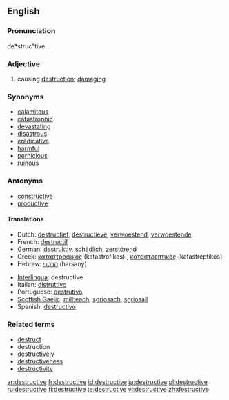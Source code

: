 ==English==
===Pronunciation===
de*struc"tive

===Adjective===
{{en-adj}}

# causing [[destruction]]; [[damage|damaging]]

===Synonyms===
* [[calamitous]]
* [[catastrophic]]
* [[devastate|devastating]]
* [[disastrous]]
* [[eradicative]]
* [[harmful]]
* [[pernicious]]
* [[ruinous]]

===Antonyms===
* [[constructive]]
* [[productive]]

====Translations====
{{top}}
*Dutch: [[destructief]], [[destructieve]], [[verwoestend]], [[verwoestende]]
*French: [[destructif]]
*German: [[destruktiv]], [[schädlich]], [[zerstörend]]
*Greek: [[καταστροφικός]] (katastrofikos) {{m}}, [[καταστρεπτικός]] (katastreptikos) {{m}}
*Hebrew: [[הרסני]] (harsany)
{{mid}}
*[[Interlingua]]: destructive
*Italian: [[distruttivo]]
*Portuguese: [[destrutivo]]
*[[Scottish Gaelic]]: [[millteach]], [[sgriosach]], [[sgriosail]]
*Spanish: [[destructivo]]
{{bottom}}

===Related terms===
* [[destruct]]
* destruction
* [[destructively]]
* [[destructiveness]]
* [[destructivity]]

[[ar:destructive]]
[[fr:destructive]]
[[id:destructive]]
[[ja:destructive]]
[[pl:destructive]]
[[ru:destructive]]
[[fi:destructive]]
[[te:destructive]]
[[vi:destructive]]
[[zh:destructive]]